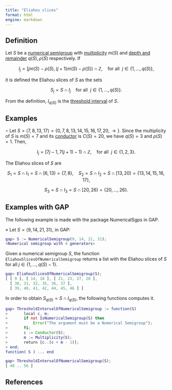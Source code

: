 ```yaml
---
title: "Eliahou slices"
format: html
engine: markdown
---
```


<!-- Wilf_conjecture_Macaulay_Shalom_Eliahou -->

## Definition

Let $S$ be a [numerical semigroup](Numerical-semigroup.qmd) with [multiplicity](Multiplicity.qmd) $m(S)$ and [depth and remainder](Depth-and-remainder.qmd) $q(S), \rho(S)$ respectively. If

$$
I_j = [jm(S) - \rho(S), (j+1)m(S) - \rho(S)) \cap \mathbb{Z}, ~~~~ \text{for all } ~ j \in \{1, \ldots, q(S)\},
$$

it is defined the Eliahou slices of $S$ as the sets

$$
S_j = S \cap I_j ~~~~ \text{for all } ~ j \in \{1, \ldots, q(S)\}. 
$$

From the definition, $I_{q(S)}$ is the [threshold interval](Threshold-interval.qmd) of $S$.

## Examples

$\circ$ Let $S = \langle 7, 8, 13, 17 \rangle = \{0, 7, 8, 13, 14, 15, 16, 17, 20, \rightarrow\}$. Since the multiplicity of $S$ is $m(S) = 7$ and its [conductor](Conductor.qmd) is $C(S) = 20$, we have $q(S) = 3$ and $\rho(S) = 1$. Then,

$$
I_j = [7j - 1, 7(j+1) - 1) \cap \mathbb{Z}, ~~~~ \text{for all } ~ j \in \{1, 2, 3\}.
$$

The Eliahou slices of $S$ are

$$
S_1 = S \cap I_1 = S \cap [6, 13) = \{7, 8\}, ~~~~ S_2 = S \cap I_2 = S \cap [13, 20) = \{13, 14, 15, 16, 17 \},
$$

$$
S_3 = S \cap I_3 = S \cap [20, 26) = \{20, \ldots, 26\}.
$$

## Examples with GAP

The following example is made with the package NumericalSgps in GAP.

$\diamond$ Let $S = \langle 9, 14, 21, 31 \rangle$, in GAP:

``` gap
gap> S := NumericalSemigroup(9, 14, 21, 31);
<Numerical semigroup with 4 generators>
```

Given a numerical semigroup $S$, the function `EliahouSlicesOfNumericalSemigroup` returns a list with the Eliahou slices of $S$ for all $j \in \{1, \ldots, q(S)-1\}$.

``` gap
gap> EliahouSlicesOfNumericalSemigroup(S);
[ [ 9 ], [ 14, 18 ], [ 21, 23, 27, 28 ],
  [ 30, 31, 32, 35, 36, 37 ],
  [ 39, 40, 41, 42, 44, 45, 46 ] ]
```

In order to obtain $S_{q(S)} = S \cap I_{q(S)}$, the following functions computes it.

``` gap
gap> ThresholdIntervalOfNumericalSemigroup := function(S)
>       local c, m;
>       if not IsNumericalSemigroup(S) then
>           Error("The argument must be a Numerical Semigroup");
>       fi;
>       c := Conductor(S);
>       m := Multiplicity(S);
>       return [c..(c + m - 1)];
> end;
function( S ) ... end
```

``` gap
gap> ThresholdIntervalOfNumericalSemigroup(S);
[ 48 .. 56 ]
```

## References
